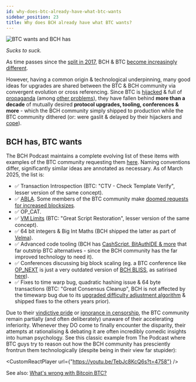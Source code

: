 ```yaml
---
id: why-does-btc-already-have-what-btc-wants
sidebar_position: 23
title: Why does BCH already have what BTC wants?
---
```



<img src={samePictureUrl} alt="BTC wants and BCH has" />

_Sucks to suck._

As time passes since the [split in 2017](/start#episode-8-of-10-bitcoin-cash), BCH & BTC [become increasingly different](/faqs/BCH-vs-BTC/is-bch-just-btc-with-larger-blocks).

However, having a common origin & technological underpinning, many good ideas for upgrades are shared between the BTC & BCH community via convergent evolution or cross referencing. Since BTC is [hijacked](/faqs/Media/what-about-roger-vers-book-hijacking-bitcoin) & full of [propaganda](/faqs/BCH-vs-BTC/why-is-there-so-much-propaganda-in-btc) (among [other problems](/faqs/BCH-vs-BTC/whats-wrong-with-bitcoin-btc)), they have fallen behind **more than a decade** of mutually desired **protocol upgrades, tooling, conferences & more** - which the BCH community simply shipped to production while the BTC community dithered (or: were gaslit & delayed by their hijackers and [cope](/faqs/BCH-vs-BTC/why-is-there-so-much-propaganda-in-btc#unplugging--reversing-propaganda)).

## BCH has, BTC wants

The BCH Podcast maintains a complete evolving list of these items with examples of the BTC community requesting them [here](https://x.com/TheBCHPodcast/status/1839339408669229364). Naming conventions differ, significantly similar ideas are annotated as necessary. As of March 2025, the list is:

- ✅ Transaction Introspection (BTC: "CTV - Check Template Verify", lesser version of the same concept).
- ✅ [ABLA](/faqs/BCH/what-is-the-maximum-bch-blocksize). Some members of the BTC community make [doomed requests for increased blocksizes](/faqs/BCH-vs-BTC/what-if-btc-raises-block-size).
- ✅ OP_CAT.
- ✅ [VM Limits](/faqs/Tech/Protocol-Upgrades/2025-velma) (BTC: "Great Script Restoration", lesser version of the same concept).
- ✅ 64 bit integers & Big Int Maths (BCH shipped the latter as part of [Velma](/faqs/Tech/Protocol-Upgrades/2025-velma)).
- ✅ Advanced code tooling (BCH has [CashScript, BitAuthIDE & more](/code#for-building-javascript-applications) that far outstrip BTC alternatives - since the BCH community has the far improved technology to need it).
- ✅ Conferences discussing big block scaling (eg. a BTC conference like [OP_NEXT](https://opnext.dev/) is just a very outdated version of [BCH BLISS](/faqs/Events/BLISS), as satirised [here](https://x.com/TheBCHPodcast/status/1902755839510733089)).
- ✅ Fixes to time warp bug, quadratic hashing issue & 64 byte transactions (BTC: "Great Consensus Cleanup", BCH is not affected by the timewarp bug due to its [upgraded difficulty adjustment algorithm](/faqs/BCH-vs-BTC/is-low-hashrate-a-problem) & shipped fixes to the others years prior).

Due to their [vindictive pride](/faqs/BCH-vs-BTC/why-do-btc-coiners-have-such-a-specific-vendetta-against-bch) or [ignorance in censorship](/faqs/BCH-vs-BTC/why-is-there-so-much-censorship-in-btc), the BTC community remain partially (and often deliberately) unaware of their accelerating inferiority. Whenever they DO come to finally encounter the disparity, their attempts at rationalising & debating it are often incredibly comedic insights into human psychology. See this classic example from The Podcast where BTC guys try to reason out how the BCH community has presciently frontrun them technologically (despite being in their view far stupider):

<CustomReactPlayer
  url={"https://youtu.be/TebJc8KcQ6s?t=4758"} />

See also: [What's wrong with Bitcoin BTC?](/faqs/BCH-vs-BTC/whats-wrong-with-bitcoin-btc)
